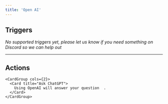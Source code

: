 ```yaml
---
title: 'Open AI'
---
```


## Triggers

*No supported triggers yet, please let us know if you need something on Discord so we can help out* 


---

## Actions


    <CardGroup cols={2}>
      <Card title="Ask ChatGPT">
        Using OpenAI will answer your question  .
      </Card>
    </CardGroup>
    
